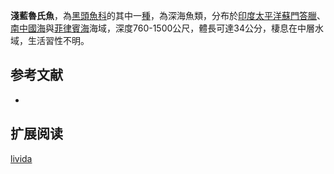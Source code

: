 {{Speciesbox
| name = 淺藍魯氏魚
| status = NE
| status_system = IUCN3.1
| image = 
| image_width = 250px
| genus = Rouleina
| species = livida
| authority = [[Brauer|Brauer]], 1906
| synonyms = *''Aleposomus lividus'',Brauer, 1906
}}

'''淺藍魯氏魚'''，為[[黑頭魚科|黑頭魚科]]的其中一[[種|種]]，為深海魚類，分布於[[印度|印度]][[太平洋|太平洋]][[蘇門答臘|蘇門答臘]]、[[南中國海|南中國海]]與[[菲律賓海|菲律賓海]]海域，深度760-1500公尺，體長可達34公分，棲息在中層水域，生活習性不明。

==参考文献==
*{{FishBase_species|genus=Rouleina|species=livida|year=2015|month=9}}

== 扩展阅读 ==
{{refbegin}}
{{wikispecies-inline|Rouleina livida|淺藍魯氏魚}}
{{refend}}
{{Taxonbar|from=Q4450233}}

[[Category:魯氏魚屬|livida]]